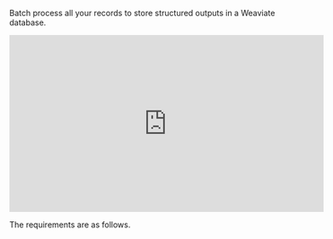 Batch process all your records to store structured outputs in a Weaviate database.

<iframe
width="560"
height="315"
src="https://www.youtube.com/embed/uqUrH8ksI0I"
title="YouTube video player"
frameborder="0"
allow="accelerometer; autoplay; clipboard-write; encrypted-media; gyroscope; picture-in-picture"
allowfullscreen
></iframe>

The requirements are as follows.


<SharedWeaviate />
<SharedWeaviateCLIAPI />
